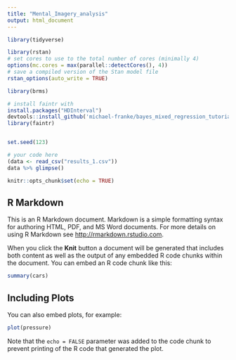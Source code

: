 ```yaml
---
title: "Mental_Imagery_analysis"
output: html_document
---
```


```r
library(tidyverse)

library(rstan)
# set cores to use to the total number of cores (minimally 4)
options(mc.cores = max(parallel::detectCores(), 4))
# save a compiled version of the Stan model file
rstan_options(auto_write = TRUE)

library(brms)

# install faintr with 
install.packages("HDInterval")
devtools::install_github('michael-franke/bayes_mixed_regression_tutorial/faintr', build_vignettes = TRUE)
library(faintr)


set.seed(123)

```



```r
# your code here
(data <- read_csv("results_1.csv"))
data %>% glimpse()


```





```r
knitr::opts_chunk$set(echo = TRUE)
```


## R Markdown


This is an R Markdown document. Markdown is a simple formatting syntax for authoring HTML, PDF, and MS Word documents. For more details on using R Markdown see <http://rmarkdown.rstudio.com>.

When you click the **Knit** button a document will be generated that includes both content as well as the output of any embedded R code chunks within the document. You can embed an R code chunk like this:

```r
summary(cars)
```

## Including Plots

You can also embed plots, for example:

```r
plot(pressure)
```

Note that the `echo = FALSE` parameter was added to the code chunk to prevent printing of the R code that generated the plot.

